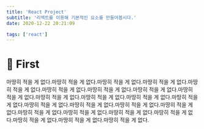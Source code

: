 ```yaml
---
title: 'React Project'
subtitle: '리엑트를 이용해 기본적인 요소를 만들어봅시다.'
date: 2020-12-22 20:21:09

tags: ['react']
---
```


# 🚀 First

마땅히 적을 게 없다.마땅히 적을 게 없다.마땅히 적을 게 없다.마땅히 적을 게 없다.마땅히 적을 게 없다.마땅히 적을 게 없다.마땅히 적을 게 없다.마땅히 적을 게 없다.마땅히 적을 게 없다.마땅히 적을 게 없다.마땅히 적을 게 없다.마땅히 적을 게 없다.마땅히 적을 게 없다.마땅히 적을 게 없다.마땅히 적을 게 없다.마땅히 적을 게 없다.마땅히 적을 게 없다.마땅히 적을 게 없다.마땅히 적을 게 없다.마땅히 적을 게 없다.마땅히 적을 게 없다.마땅히 적을 게 없다.마땅히 적을 게 없다.마땅히 적을 게 없다.
